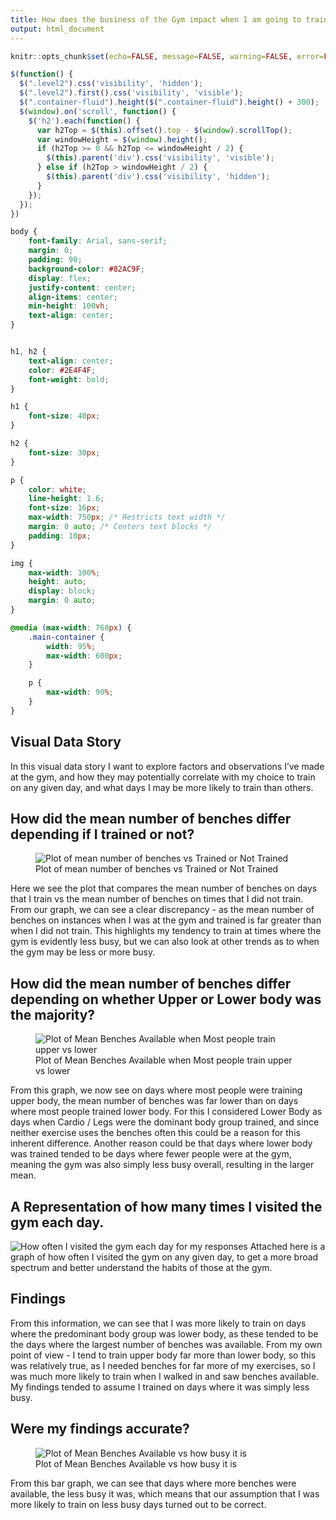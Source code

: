```yaml
---
title: How does the business of the Gym impact when I am going to train? 
output: html_document
---
```


<script src="https://code.jquery.com/jquery-3.7.1.min.js" integrity="sha256-/JqT3SQfawRcv/BIHPThkBvs0OEvtFFmqPF/lYI/Cxo=" crossorigin="anonymous"></script>

```r
knitr::opts_chunk$set(echo=FALSE, message=FALSE, warning=FALSE, error=FALSE)
```

```js
$(function() {
  $(".level2").css('visibility', 'hidden');
  $(".level2").first().css('visibility', 'visible');
  $(".container-fluid").height($(".container-fluid").height() + 300);
  $(window).on('scroll', function() {
    $('h2').each(function() {
      var h2Top = $(this).offset().top - $(window).scrollTop();
      var windowHeight = $(window).height();
      if (h2Top >= 0 && h2Top <= windowHeight / 2) {
        $(this).parent('div').css('visibility', 'visible');
      } else if (h2Top > windowHeight / 2) {
        $(this).parent('div').css('visibility', 'hidden');
      }
    });
  });
})
```

```css
body {
    font-family: Arial, sans-serif;
    margin: 0;
    padding: 90;
    background-color: #82AC9F;
    display: flex;
    justify-content: center;
    align-items: center;
    min-height: 100vh;
    text-align: center;
}


h1, h2 {
    text-align: center;
    color: #2E4F4F;
    font-weight: bold;
}

h1 {
    font-size: 40px;
}

h2 {
    font-size: 30px;
}

p {
    color: white;
    line-height: 1.6;
    font-size: 16px;
    max-width: 750px; /* Restricts text width */
    margin: 0 auto; /* Centers text blocks */
    padding: 10px;
}

img {
    max-width: 100%;
    height: auto;
    display: block;
    margin: 0 auto;
}

@media (max-width: 768px) {
    .main-container {
        width: 95%;
        max-width: 600px;
    }

    p {
        max-width: 90%;
    }
}
```
## Visual Data Story 
In this visual data story I want to explore factors and observations I've made at the gym, and how they may potentially correlate with my choice to train on any given day, and what days I may be more likely to train than others. 


## How did the mean number of benches differ depending if I trained or not?

![Plot of mean number of benches vs Trained or Not Trained](plot1.png)

Here we see the plot that compares the mean number of benches on days that I train vs the mean number of benches on times that I did not train. From our graph, we can see a clear discrepancy - as the mean number of benches on instances when I was at the gym and trained is far greater than when I did not train. This highlights my tendency to train at times where the gym is evidently less busy, but we can also look at other trends as to when the gym may be less or more busy. 


## How did the mean number of benches differ depending on whether Upper or Lower body was the majority?

![Plot of Mean Benches Available when Most people train upper vs lower ](plot2.png)

From this graph, we now see on days where most people were training upper body, the mean number of benches was far lower than on days where most people trained lower body. For this I considered Lower Body as days when Cardio / Legs were the dominant body group trained, and since neither exercise uses the benches often this could be a reason for this inherent difference. Another reason could be that days where lower body was trained tended to be days where fewer people were at the gym, meaning the gym was also simply less busy overall, resulting in the larger mean. 






## A Representation of how many times I visited the gym each day. 

![How often I visited the gym each day for my responses](plot3.png)
Attached here is a graph of how often I visited the gym on any given day, to get a more broad spectrum and better understand the habits of those at the gym.


## Findings

From this information, we can see that I was more likely to train on days where the predominant body group was lower body, as these tended to be the days where the largest number of benches was available. From my own point of view - I tend to train upper body far more than lower body, so this was relatively true, as I needed benches for far more of my exercises, so I was much more likely to train when I walked in and saw benches available. My findings tended to assume I trained on days where it was simply less busy. 


## Were my findings accurate? 

![Plot of Mean Benches Available vs how busy it is](plot4.png)

From this bar graph, we can see that days where more benches were available, the less busy it was, which means that our assumption that I was more likely to train on less busy days turned out to be correct. 



